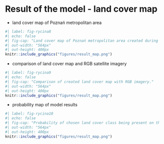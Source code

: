 # Result of the model - land cover map {#sec-results-map}

-   land cover map of Poznań metropolitan area

```r
#| label: fig-rycina8
#| echo: false
#| fig-cap: "Land cover map of Poznań metropolitan area created during this study."
#| out-width: "564px"
#| out-height: 400px
knitr::include_graphics("figures/result_map.png")
```

-   comparison of land cover map and RGB satellite imagery

```r
#| label: fig-rycina9
#| echo: false
#| fig-cap: "Comparison of created land cover map with RGB imagery."
#| out-width: "564px"
#| out-height: 400px
knitr::include_graphics("figures/result_map.png")
```

-   probability map of model results

```r
#| label: fig-rycina10
#| echo: false
#| fig-cap: "Probability of chosen land cover class being present on the ground. This can be treated as confidence of model on its results."
#| out-width: "564px"
#| out-height: 400px
knitr::include_graphics("figures/result_map.png")
```
